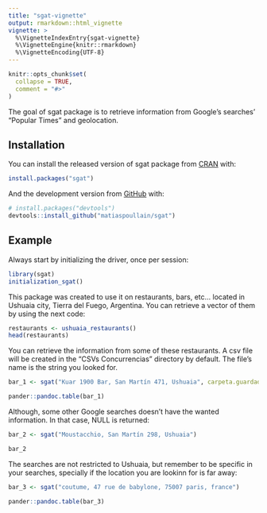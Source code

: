 ```yaml
---
title: "sgat-vignette"
output: rmarkdown::html_vignette
vignette: >
  %\VignetteIndexEntry{sgat-vignette}
  %\VignetteEngine{knitr::rmarkdown}
  %\VignetteEncoding{UTF-8}
---
```


```r
knitr::opts_chunk$set(
  collapse = TRUE,
  comment = "#>"
)
```
The goal of sgat package is to retrieve information from Google's searches' "Popular Times" and geolocation.

## Installation

You can install the released version of sgat package from [CRAN](https://CRAN.R-project.org) with:

``` r
install.packages("sgat")
```

And the development version from [GitHub](https://github.com/) with:

``` r
# install.packages("devtools")
devtools::install_github("matiaspoullain/sgat")
```
## Example

Always start by initializing the driver, once per session:

```r
library(sgat)
initialization_sgat()
```

This package was created to use it on restaurants, bars, etc... located in Ushuaia city, Tierra del Fuego, Argentina. You can retrieve a vector of them by using the next code:

```r
restaurants <- ushuaia_restaurants()
head(restaurants)
```

You can retrieve the information from some of these restaurants. A csv file will be created in the "CSVs Concurrencias" directory by default. The file's name is the string you looked for.

```r
bar_1 <- sgat("Kuar 1900 Bar, San Martín 471, Ushuaia", carpeta.guardado = "CSVs Concurrencias")
```
```r
pander::pandoc.table(bar_1)
```
Although, some other Google searches doesn't have the wanted information. In that case, NULL is returned:

```r
bar_2 <- sgat("Moustacchio, San Martín 298, Ushuaia")
```
```r
bar_2
```
The searches are not restricted to Ushuaia, but remember to be specific in your searches, specially if the location you are lookinn for is far away:

```r
bar_3 <- sgat("coutume, 47 rue de babylone, 75007 paris, france")
```
```r
pander::pandoc.table(bar_3)
```
